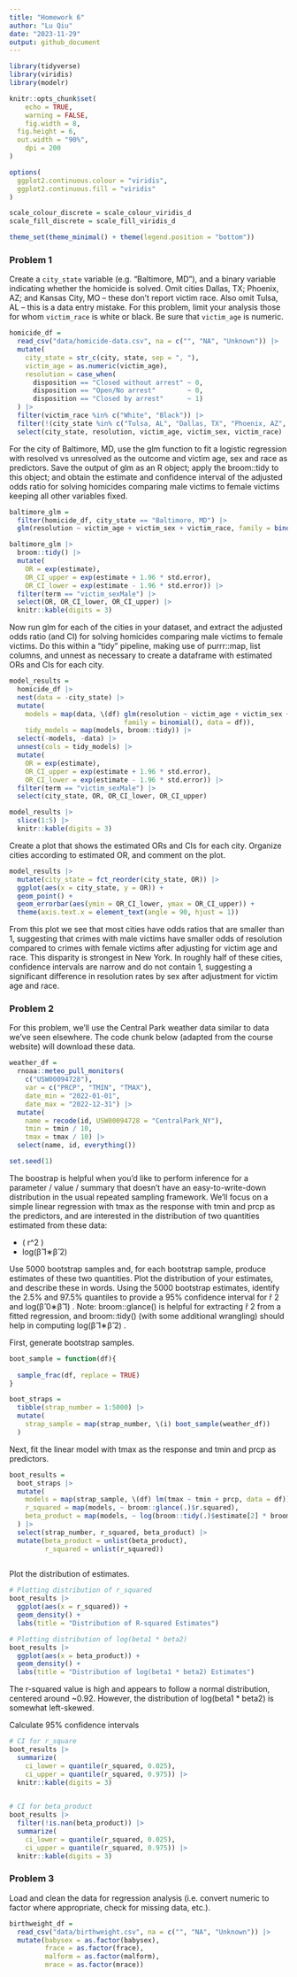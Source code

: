 ```yaml
---
title: "Homework 6"
author: "Lu Qiu"
date: "2023-11-29"
output: github_document
---
```


```r
library(tidyverse)
library(viridis)
library(modelr)

knitr::opts_chunk$set(
	echo = TRUE,
	warning = FALSE,
	fig.width = 8, 
  fig.height = 6,
  out.width = "90%",
	dpi = 200
)

options(
  ggplot2.continuous.colour = "viridis",
  ggplot2.continuous.fill = "viridis"
)

scale_colour_discrete = scale_colour_viridis_d
scale_fill_discrete = scale_fill_viridis_d

theme_set(theme_minimal() + theme(legend.position = "bottom"))
```

### Problem 1
Create a `city_state` variable (e.g. “Baltimore, MD”), and a binary variable indicating whether the homicide is solved. Omit cities Dallas, TX; Phoenix, AZ; and Kansas City, MO – these don’t report victim race. Also omit Tulsa, AL – this is a data entry mistake. For this problem, limit your analysis those for whom `victim_race` is white or black. Be sure that `victim_age` is numeric.

```r
homicide_df = 
  read_csv("data/homicide-data.csv", na = c("", "NA", "Unknown")) |> 
  mutate(
    city_state = str_c(city, state, sep = ", "),
    victim_age = as.numeric(victim_age),
    resolution = case_when(
      disposition == "Closed without arrest" ~ 0,
      disposition == "Open/No arrest"        ~ 0,
      disposition == "Closed by arrest"      ~ 1)
  ) |> 
  filter(victim_race %in% c("White", "Black")) |> 
  filter(!(city_state %in% c("Tulsa, AL", "Dallas, TX", "Phoenix, AZ", "Kansas City, MO"))) |> 
  select(city_state, resolution, victim_age, victim_sex, victim_race)
```

For the city of Baltimore, MD, use the glm function to fit a logistic regression with resolved vs unresolved as the outcome and victim age, sex and race as predictors. Save the output of glm as an R object; apply the broom::tidy to this object; and obtain the estimate and confidence interval of the adjusted odds ratio for solving homicides comparing male victims to female victims keeping all other variables fixed.

```r
baltimore_glm = 
  filter(homicide_df, city_state == "Baltimore, MD") |> 
  glm(resolution ~ victim_age + victim_sex + victim_race, family = binomial(), data = _)

baltimore_glm |> 
  broom::tidy() |> 
  mutate(
    OR = exp(estimate), 
    OR_CI_upper = exp(estimate + 1.96 * std.error),
    OR_CI_lower = exp(estimate - 1.96 * std.error)) |> 
  filter(term == "victim_sexMale") |> 
  select(OR, OR_CI_lower, OR_CI_upper) |>
  knitr::kable(digits = 3)
```

Now run glm for each of the cities in your dataset, and extract the adjusted odds ratio (and CI) for solving homicides comparing male victims to female victims. Do this within a “tidy” pipeline, making use of purrr::map, list columns, and unnest as necessary to create a dataframe with estimated ORs and CIs for each city.

```r
model_results = 
  homicide_df |> 
  nest(data = -city_state) |> 
  mutate(
    models = map(data, \(df) glm(resolution ~ victim_age + victim_sex + victim_race, 
                             family = binomial(), data = df)),
    tidy_models = map(models, broom::tidy)) |> 
  select(-models, -data) |> 
  unnest(cols = tidy_models) |> 
  mutate(
    OR = exp(estimate), 
    OR_CI_upper = exp(estimate + 1.96 * std.error),
    OR_CI_lower = exp(estimate - 1.96 * std.error)) |> 
  filter(term == "victim_sexMale") |> 
  select(city_state, OR, OR_CI_lower, OR_CI_upper)

model_results |>
  slice(1:5) |> 
  knitr::kable(digits = 3)
```

Create a plot that shows the estimated ORs and CIs for each city. Organize cities according to estimated OR, and comment on the plot.

```r
model_results |> 
  mutate(city_state = fct_reorder(city_state, OR)) |> 
  ggplot(aes(x = city_state, y = OR)) + 
  geom_point() + 
  geom_errorbar(aes(ymin = OR_CI_lower, ymax = OR_CI_upper)) + 
  theme(axis.text.x = element_text(angle = 90, hjust = 1))
```

From this plot we see that most cities have odds ratios that are smaller than 1, suggesting that crimes with male victims have smaller odds of resolution compared to crimes with female victims after adjusting for victim age and race. This disparity is strongest in New York. In roughly half of these cities, confidence intervals are narrow and do not contain 1, suggesting a significant difference in resolution rates by sex after adjustment for victim age and race.

### Problem 2
For this problem, we’ll use the Central Park weather data similar to data we’ve seen elsewhere. The code chunk below (adapted from the course website) will download these data.
```r
weather_df = 
  rnoaa::meteo_pull_monitors(
    c("USW00094728"),
    var = c("PRCP", "TMIN", "TMAX"), 
    date_min = "2022-01-01",
    date_max = "2022-12-31") |>
  mutate(
    name = recode(id, USW00094728 = "CentralPark_NY"),
    tmin = tmin / 10,
    tmax = tmax / 10) |>
  select(name, id, everything())

set.seed(1)
```

The boostrap is helpful when you’d like to perform inference for a parameter / value / summary that doesn’t have an easy-to-write-down distribution in the usual repeated sampling framework. We’ll focus on a simple linear regression with tmax as the response with tmin and prcp as the predictors, and are interested in the distribution of two quantities estimated from these data:

*  \( r^2 \)
* log(β̂ 1∗β̂ 2)

Use 5000 bootstrap samples and, for each bootstrap sample, produce estimates of these two quantities. Plot the distribution of your estimates, and describe these in words. Using the 5000 bootstrap estimates, identify the 2.5% and 97.5% quantiles to provide a 95% confidence interval for r̂ 2 and log(β̂ 0∗β̂ 1)
. Note: broom::glance() is helpful for extracting r̂ 2
 from a fitted regression, and broom::tidy() (with some additional wrangling) should help in computing log(β̂ 1∗β̂ 2)
.

First, generate bootstrap samples.
```r
boot_sample = function(df){
  
  sample_frac(df, replace = TRUE)
}

boot_straps =
  tibble(strap_number = 1:5000) |>
  mutate(
    strap_sample = map(strap_number, \(i) boot_sample(weather_df))
  )
```


Next, fit the linear model with tmax as the response and tmin and prcp as predictors.
```r
boot_results =
  boot_straps |>
  mutate(
    models = map(strap_sample, \(df) lm(tmax ~ tmin + prcp, data = df)),
    r_squared = map(models, ~ broom::glance(.)$r.squared),
    beta_product = map(models, ~ log(broom::tidy(.)$estimate[2] * broom::tidy(.)$estimate[3]))
  ) |>
  select(strap_number, r_squared, beta_product) |>
  mutate(beta_product = unlist(beta_product),
         r_squared = unlist(r_squared))
  
```

Plot the distribution of estimates.
```r
# Plotting distribution of r_squared
boot_results |>
  ggplot(aes(x = r_squared)) + 
  geom_density() +
  labs(title = "Distribution of R-squared Estimates")

# Plotting distribution of log(beta1 * beta2)
boot_results |>
  ggplot(aes(x = beta_product)) +
  geom_density() +
  labs(title = "Distribution of log(beta1 * beta2) Estimates")
```

The r-squared value is high and appears to follow a normal distribution, centered around ~0.92. However, the distribution of log(beta1 * beta2)  is somewhat left-skewed.
 
Calculate 95% confidence intervals
```r
# CI for r_square
boot_results |>
  summarize(
    ci_lower = quantile(r_squared, 0.025),
    ci_upper = quantile(r_squared, 0.975)) |>
  knitr::kable(digits = 3)
  

# CI for beta_product
boot_results |>
  filter(!is.nan(beta_product)) |>
  summarize(
    ci_lower = quantile(r_squared, 0.025),
    ci_upper = quantile(r_squared, 0.975)) |>
  knitr::kable(digits = 3)

```


### Problem 3

Load and clean the data for regression analysis (i.e. convert numeric to factor where appropriate, check for missing data, etc.).

```r
birthweight_df = 
  read_csv("data/birthweight.csv", na = c("", "NA", "Unknown")) |>
  mutate(babysex = as.factor(babysex),
         frace = as.factor(frace),
         malform = as.factor(malform),
         mrace = as.factor(mrace))
  
```

